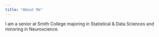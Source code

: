 ```yaml
---
title: "About Me"
---
```


I am a senior at Smith College majoring in Statistical & Data Sciences and minoring in Neuroscience.